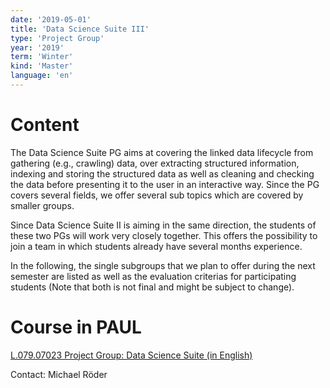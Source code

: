 ```yaml
---
date: '2019-05-01'
title: 'Data Science Suite III'
type: 'Project Group'
year: '2019'
term: 'Winter'
kind: 'Master'
language: 'en'
---
```


# Content

The Data Science Suite PG aims at covering the linked data lifecycle from gathering (e.g., crawling) data, over extracting structured information, indexing and storing the structured data as well as cleaning and checking the data before presenting it to the user in an interactive way. Since the PG covers several fields, we offer several sub topics which are covered by smaller groups.

Since Data Science Suite II is aiming in the same direction, the students of these two PGs will work very closely together. This offers the possibility to join a team in which students already have several months experience.

In the following, the single subgroups that we plan to offer during the next semester are listed as well as the evaluation criterias for participating students (Note that both is not final and might be subject to change).

# Course in PAUL

[L.079.07023 Project Group: Data Science Suite (in English)](https://paul.uni-paderborn.de/scripts/mgrqispi.dll?APPNAME=CampusNet&PRGNAME=COURSEDETAILS&ARGUMENTS=-N000000000000002,-N000640,-N0,-N372144865888988,-N372144865855989,-N0,-N0,-N0)

Contact: <Link to="/MichaelRöder">Michael Röder</Link>
